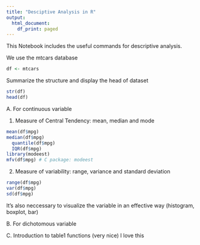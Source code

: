 ```yaml
---
title: "Desciptive Analysis in R"
output:
  html_document:
    df_print: paged
---
```


This Notebook includes the useful commands for descriptive analysis.

We use the mtcars database
```r
df <- mtcars
```

Summarize the structure and display the head of dataset
```r
str(df)
head(df)
```
A. For continuous variable

1. Measure of Central Tendency: mean, median and mode

```r
mean(df$mpg)
median(df$mpg)
  quantile(df$mpg)
  IQR(df$mpg)
library(modeest)
mfv(df$mpg) # C package: modeest
```

2. Measure of variability: range, variance and standard deviation
```r
range(df$mpg)
var(df$mpg)
sd(df$mpg)
```
It's also neccessary to visualize the variable in an effective way (histogram, boxplot, bar)

B. For dichotomous variable

C. Introduction to table1 functions (very nice)
I love this